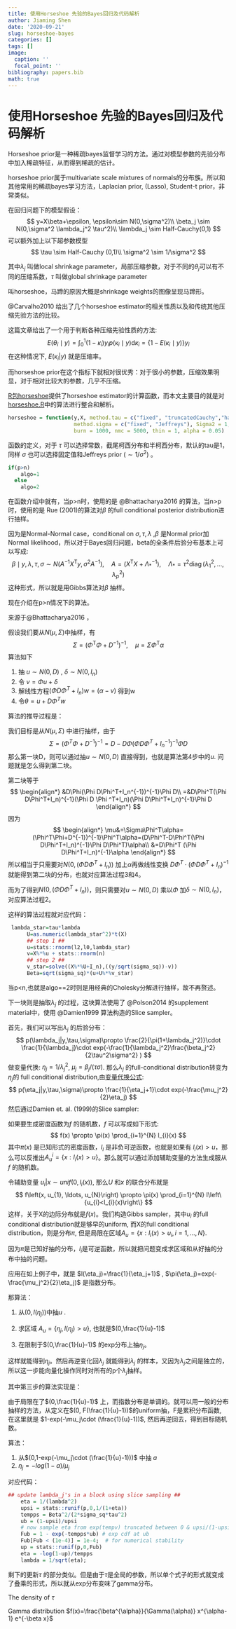 ```yaml
---
title: 使用Horseshoe 先验的Bayes回归及代码解析
author: Jiaming Shen
date: '2020-09-21'
slug: horseshoe-bayes
categories: []
tags: []
image:
  caption: ''
  focal_point: ''
bibliography: papers.bib
math: true
---
```



# 使用Horseshoe 先验的Bayes回归及代码解析

Horseshoe prior是一种稀疏bayes监督学习的方法。通过对模型参数的先验分布中加入稀疏特征，从而得到稀疏的估计。

horseshoe prior属于multivariate scale mixtures of normals的分布族。所以和其他常用的稀疏bayes学习方法，Laplacian prior, (Lasso), Student-t prior，非常类似。

在回归问题下的模型假设：
$$
y=X\beta+\epsilon, \epsilon\sim N(0,\sigma^2)\\
\beta_j \sim N(0,\sigma^2 \lambda_j^2 \tau^2)\\
\lambda_j \sim Half-Cauchy(0,1)
$$
可以额外加上以下超参数模型
$$
\tau \sim Half-Cauchy (0,1)\\
\sigma^2 \sim 1/\sigma^2
$$


其中$\lambda_j$ 叫做local shrinkage parameter，局部压缩参数，对于不同的$\theta_j$可以有不同的压缩系数，$\tau$ 叫做global shrinkage parameter

叫horseshoe，马蹄的原因大概是shrinkage weights的图像呈现马蹄形。



@Carvalho2010 给出了几个horseshoe estimator的相关性质以及和传统其他压缩先验方法的比较。

这篇文章给出了一个用于判断各种压缩先验性质的方法:
$$
E\left(\theta_{i} \mid y\right)=\int_{0}^{1}\left(1-\kappa_{i}\right) y_{i} p\left(\kappa_{i} \mid y\right) \mathrm{d} \kappa_{i}=\left\{1-E\left(\kappa_{i} \mid y\right)\right\} y_{i}
$$
在这种情况下, $E(\kappa_i|y)$ 就是压缩率。

而horseshoe prior在这个指标下就相对很优秀：对于很小的参数，压缩效果明显，对于相对比较大的参数，几乎不压缩。

[R包horseshoe](https://cran.r-project.org/web/packages/horseshoe/index.html)提供了horseshoe estimator的计算函数，而本文主要目的就是对[horseshoe.R](https://github.com/cran/horseshoe/blob/master/R/horseshoe.R)中的算法进行整合和解析。



```R
horseshoe = function(y,X, method.tau = c("fixed", "truncatedCauchy","halfCauchy"), tau = 1,
                     method.sigma = c("fixed", "Jeffreys"), Sigma2 = 1,
                     burn = 1000, nmc = 5000, thin = 1, alpha = 0.05)
```

函数的定义，对于 $\tau$ 可以选择常数，截尾柯西分布和半柯西分布，默认的tau是1，同样 $\sigma$ 也可以选择固定值和Jeffreys prior ($\sim 1/\sigma^2$) 。

```R
if(p>n)
    algo=1
  else
    algo=2
```

在函数介绍中就有，当p>n时，使用的是 @Bhattacharya2016 的算法，当n>p时，使用的是 Rue (2001)的算法对$\beta$ 的full conditional posterior distribution进行抽样。

因为是Normal-Normal case，conditional on $\sigma,\tau,\lambda$ ,$\beta$ 是Normal prior加Normal likelihood，所以对于Bayes回归问题，beta的全条件后验分布基本上可以写成:
$$
\beta \mid y, \lambda, \tau, \sigma \sim N\left(A^{-1} X^{\mathrm{T}} y, \sigma^{2} A^{-1}\right), \quad A=\left(X^{\mathrm{T}} X+\Lambda_{*}^{-1}\right), \quad \Lambda_{*}=\tau^{2} \operatorname{diag}\left(\lambda_{1}^{2}, \ldots, \lambda_{p}^{2}\right)
$$
这种形式，所以就是用Gibbs算法对$\beta$ 抽样。

现在介绍在p>n情况下的算法。

来源于@Bhattacharya2016 ，

假设我们要从$N(\mu,\Sigma)$中抽样，有
$$
\Sigma=\left(\Phi^{\mathrm{T}} \Phi+D^{-1}\right)^{-1}, \quad \mu=\Sigma \Phi^{\mathrm{T}} \alpha
$$
算法如下

1. 抽 $u\sim N(0,D)$ , $\delta\sim N(0,I_n)$ 
2. 令 $v=\Phi u+\delta$ 
3. 解线性方程$(\Phi D \Phi^T+I_n)w=(\alpha-v)$ 得到w
4. 令$\theta=u+D\Phi^T w$ 

算法的推导过程是：

我们目标是从$N(\mu,\Sigma)$ 中进行抽样，由于
$$
\Sigma=(\Phi^T\Phi+D^{-1})^{-1}=D-D\Phi(\Phi D\Phi^T+I_n^{-1})^{-1}\Phi D
$$
那么第一块D，则可以通过抽$u\sim N(0,D)$ 直接得到，也就是算法第4步中的$u$. 问题就是怎么得到第二块。

第二块等于
$$
\begin{align*}
&D\Phi(\Phi D\Phi^T+I_n^{-1})^{-1}\Phi D\\
=&D\Phi^T(\Phi D\Phi^T+I_n)^{-1}(\Phi D \Phi ^T+I_n)(\Phi D\Phi^T+I_n)^{-1}\Phi D
\end{align*}
$$
因为
$$
\begin{align*}
\mu&=\Sigma\Phi^T\alpha=(\Phi^T\Phi+D^{-1})^{-1}\Phi^T\alpha=(D\Phi^T-D\Phi^T(\Phi D\Phi^T+I_n)^{-1}\Phi D\Phi^T)\alpha\\
&=D\Phi^T (\Phi D\Phi^T+I_n)^{-1}\alpha
\end{align*}
$$
所以相当于只需要对$N(0,(\Phi D\Phi^T+I_n))$ 加上$\alpha$再做线性变换 $D\Phi^T\cdot (\Phi D\Phi^{T}+I_n)^{-1}$ 就能得到第二块的分布，也就对应算法过程3和4。

而为了得到$N(0,(\Phi D\Phi^T+I_n))$，则只需要对$u\sim N(0,D)$ 乘以$\Phi$ 加$\delta \sim N(0,I_n)$， 对应算法过程2。

这样的算法过程就对应代码：

```R
 lambda_star=tau*lambda
      U=as.numeric(lambda_star^2)*t(X)
      ## step 1 ##
      u=stats::rnorm(l2,l0,lambda_star)
      v=X%*%u + stats::rnorm(n)
      ## step 2 ##
      v_star=solve((X%*%U+I_n),((y/sqrt(sigma_sq))-v))
      Beta=sqrt(sigma_sq)*(u+U%*%v_star)
```

当p<n,也就是algo==2时则是用经典的Cholesky分解进行抽样，故不再赘述。



下一块则是抽取$\lambda_j$ 的过程，这块算法使用了 @Polson2014 的supplement material中，使用 @Damien1999 算法构造的Slice sampler。

首先，我们可以写出$\lambda_j$ 的后验分布： 
$$
p(\lambda_j|y,\tau,\sigma)\propto \frac{2}{\pi(1+\lambda_j^2)}\cdot \frac{1}{\lambda_j}\cdot exp(-\frac{1}{\lambda_j^2}\frac{\beta_j^2}{2\tau^2\sigma^2} )
$$
做变量代换: $\eta_j=1/\lambda_j^2$, $\mu_j=\beta_j/(\tau\sigma)$. 那么$\lambda_j$ 的full-conditional distribution转变为$\eta_j$的 full conditional distribution,由[变量代换公式](https://kmsmgsh.github.io/Notes-in-statistics-and-computing/mathematical-statistic-trick.html#section-2.2):
$$
p(\eta_j|y,\tau,\sigma)\propto \frac{1}{\eta_j+1}\cdot exp(-\frac{\mu_j^2}{2}\eta_j)
$$
然后通过Damien et. al. (1999)的Slice sampler:

如果要生成密度函数为$f$ 的随机数，$f$ 可以写成如下形式:
$$
f(x) \propto \pi(x) \prod_{i=1}^{N} l_{i}(x)
$$
其中$\pi(x)$ 是已知形式的密度函数，$l_i$ 是非负可逆函数，也就是如果有 $l_i(x)>u$，那么可以反推出$A^i_u=\{x:l_i(x)>u \}$。那么就可以通过添加辅助变量的方法生成服从$f$ 的随机数。

令辅助变量 $u_i|x \sim unif (0,l_i(x))$, 那么$U$ 和$x$ 的联合分布就是
$$
f\left(x, u_{1}, \ldots, u_{N}\right) \propto \pi(x) \prod_{i=1}^{N} I\left\{u_{i}<l_{i}(x)\right\}
$$
这样，关于X的边际分布就是$f(x)$。我们构造Gibbs sampler，其中$u_i$ 的full conditional distribution就是够早的uniform, 而X的full conditional distribution，则是分布$\pi$, 但是局限在区域$A_{u}=\left\{x: l_{i}(x)>u_{i}, i=1, \ldots, N\right\}$.

因为$\pi$是已知好抽的分布，$l_i$是可逆函数，所以就把问题变成求区域和从好抽的分布中抽的问题。

应用在如上例子中，就是 $l(\eta_j)=\frac{1}{\eta_j+1}$ , $\pi(\eta_j)=exp(-\frac{\mu_j^2}{2}\eta_j)$ 是指数分布。

那算法：

1. 从$(0,l(\eta_j))$中抽$u$ .

2. 求区域 $A_u = \{\eta_j,l(\eta_j)>u\}$, 也就是$(0,\frac{1}{u}-1)$

3. 在限制于$(0,\frac{1}{u}-1)$ 的exp分布上抽$\eta_j$。

这样就能得到$\eta_j$。然后再逆变化回$\lambda_j$ 就能得到$\lambda_j$ 的样本，又因为$\lambda_j$之间是独立的，所以这一步能向量化操作同时对所有的p个$\lambda_j$抽样。

其中第三步的算法实现是：

由于局限在了$(0,\frac{1}{u}-1)$ 上，而指数分布是单调的。就可以用一般的分布抽样的方法，从定义在$(0, F(\frac{1}{u}-1))$的uniform抽，F是累积分布函数, 在这里就是 $1-exp(-\mu_j\cdot (\frac{1}{u}-1))$, 然后再逆回去，得到目标随机数。

算法：

1. 从$(0,1-exp(-\mu_j\cdot (\frac{1}{u}-1)))$ 中抽 $a$
2. $\eta_j= -log(1-a)/\mu_j$

对应代码：

```r
## update lambda_j's in a block using slice sampling ##
    eta = 1/(lambda^2)
    upsi = stats::runif(p,0,1/(1+eta))
    tempps = Beta^2/(2*sigma_sq*tau^2)
    ub = (1-upsi)/upsi
    # now sample eta from exp(tempv) truncated between 0 & upsi/(1-upsi)
    Fub = 1 - exp(-tempps*ub) # exp cdf at ub
    Fub[Fub < (1e-4)] = 1e-4;  # for numerical stability
    up = stats::runif(p,0,Fub)
    eta = -log(1-up)/tempps
    lambda = 1/sqrt(eta);

```

剩下的更新$\tau$ 的部分类似。但是由于$\tau$是全局的参数，所以单个式子的形式就变成了叠乘的形式，所以就从exp分布变味了gamma分布。



The density of $\tau$

Gamma distribution $f(x)=\frac{\beta^{\alpha}}{\Gamma(\alpha)} x^{\alpha-1} e^{-\beta x}$


